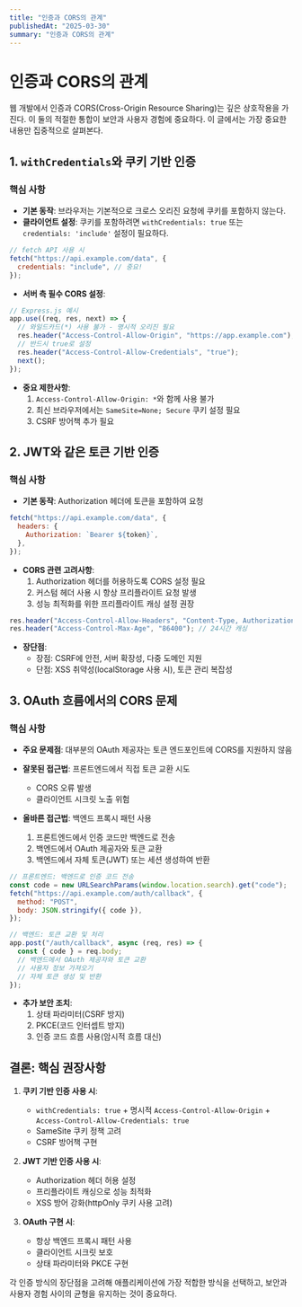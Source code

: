 ```yaml
---
title: "인증과 CORS의 관계"
publishedAt: "2025-03-30"
summary: "인증과 CORS의 관계"
---
```


# 인증과 CORS의 관계

웹 개발에서 인증과 CORS(Cross-Origin Resource Sharing)는 깊은 상호작용을 가진다. 이 둘의 적절한 통합이 보안과 사용자 경험에 중요하다. 이 글에서는 가장 중요한 내용만 집중적으로 살펴본다.

## 1. `withCredentials`와 쿠키 기반 인증

### 핵심 사항

- **기본 동작**: 브라우저는 기본적으로 크로스 오리진 요청에 쿠키를 포함하지 않는다.
- **클라이언트 설정**: 쿠키를 포함하려면 `withCredentials: true` 또는 `credentials: 'include'` 설정이 필요하다.

```javascript
// fetch API 사용 시
fetch("https://api.example.com/data", {
  credentials: "include", // 중요!
});
```

- **서버 측 필수 CORS 설정**:

```javascript
// Express.js 예시
app.use((req, res, next) => {
  // 와일드카드(*) 사용 불가 - 명시적 오리진 필요
  res.header("Access-Control-Allow-Origin", "https://app.example.com");
  // 반드시 true로 설정
  res.header("Access-Control-Allow-Credentials", "true");
  next();
});
```

- **중요 제한사항**:
  1. `Access-Control-Allow-Origin: *`와 함께 사용 불가
  2. 최신 브라우저에서는 `SameSite=None; Secure` 쿠키 설정 필요
  3. CSRF 방어책 추가 필요

## 2. JWT와 같은 토큰 기반 인증

### 핵심 사항

- **기본 동작**: Authorization 헤더에 토큰을 포함하여 요청

```javascript
fetch("https://api.example.com/data", {
  headers: {
    Authorization: `Bearer ${token}`,
  },
});
```

- **CORS 관련 고려사항**:
  1. Authorization 헤더를 허용하도록 CORS 설정 필요
  2. 커스텀 헤더 사용 시 항상 프리플라이트 요청 발생
  3. 성능 최적화를 위한 프리플라이트 캐싱 설정 권장

```javascript
res.header("Access-Control-Allow-Headers", "Content-Type, Authorization");
res.header("Access-Control-Max-Age", "86400"); // 24시간 캐싱
```

- **장단점**:
  - 장점: CSRF에 안전, 서버 확장성, 다중 도메인 지원
  - 단점: XSS 취약성(localStorage 사용 시), 토큰 관리 복잡성

## 3. OAuth 흐름에서의 CORS 문제

### 핵심 사항

- **주요 문제점**: 대부분의 OAuth 제공자는 토큰 엔드포인트에 CORS를 지원하지 않음

- **잘못된 접근법**: 프론트엔드에서 직접 토큰 교환 시도

  - CORS 오류 발생
  - 클라이언트 시크릿 노출 위험

- **올바른 접근법**: 백엔드 프록시 패턴 사용
  1. 프론트엔드에서 인증 코드만 백엔드로 전송
  2. 백엔드에서 OAuth 제공자와 토큰 교환
  3. 백엔드에서 자체 토큰(JWT) 또는 세션 생성하여 반환

```javascript
// 프론트엔드: 백엔드로 인증 코드 전송
const code = new URLSearchParams(window.location.search).get("code");
fetch("https://api.example.com/auth/callback", {
  method: "POST",
  body: JSON.stringify({ code }),
});

// 백엔드: 토큰 교환 및 처리
app.post("/auth/callback", async (req, res) => {
  const { code } = req.body;
  // 백엔드에서 OAuth 제공자와 토큰 교환
  // 사용자 정보 가져오기
  // 자체 토큰 생성 및 반환
});
```

- **추가 보안 조치**:
  1. 상태 파라미터(CSRF 방지)
  2. PKCE(코드 인터셉트 방지)
  3. 인증 코드 흐름 사용(암시적 흐름 대신)

## 결론: 핵심 권장사항

1. **쿠키 기반 인증 사용 시**:

   - `withCredentials: true` + 명시적 `Access-Control-Allow-Origin` + `Access-Control-Allow-Credentials: true`
   - SameSite 쿠키 정책 고려
   - CSRF 방어책 구현

2. **JWT 기반 인증 사용 시**:

   - Authorization 헤더 허용 설정
   - 프리플라이트 캐싱으로 성능 최적화
   - XSS 방어 강화(httpOnly 쿠키 사용 고려)

3. **OAuth 구현 시**:
   - 항상 백엔드 프록시 패턴 사용
   - 클라이언트 시크릿 보호
   - 상태 파라미터와 PKCE 구현

각 인증 방식의 장단점을 고려해 애플리케이션에 가장 적합한 방식을 선택하고, 보안과 사용자 경험 사이의 균형을 유지하는 것이 중요하다.
